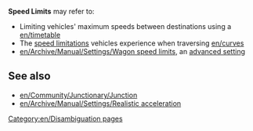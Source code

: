 '''Speed Limits''' may refer to:
* Limiting vehicles' maximum speeds between destinations using a [[en/timetable]]
* The [[en/Manual/Game mechanics#Vehicle_speeds|speed limitations]] vehicles experience when traversing [[en/curves]]
* [[en/Archive/Manual/Settings/Wagon speed limits]], an [[en/Archive/Manual/Settings/Advanced Settings/Vehicles|advanced setting]]

==See also==
* [[en/Community/Junctionary/Junction]]
* [[en/Archive/Manual/Settings/Realistic acceleration]]

[[Category:en/Disambiguation pages]]